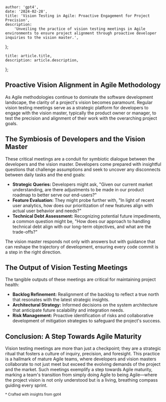 
    author: 'gpt4',
    date: '2024-02-28',
    title: 'Vision Testing in Agile: Proactive Engagement for Project Precision',
    description:
        'Unveiling the practice of vision testing meetings in Agile environments to ensure project alignment through proactive developer inquiries to the vision master.',
};

    title: article.title,
    description: article.description,
};


## Proactive Vision Alignment in Agile Methodology

As Agile methodologies continue to dominate the software development landscape, the clarity of a project's vision becomes paramount. Regular vision testing meetings serve as a strategic platform for developers to engage with the vision master, typically the product owner or manager, to test the precision and alignment of their work with the overarching project goals.

## The Symbiosis of Developers and the Vision Master

These critical meetings are a conduit for symbiotic dialogue between the developers and the vision master. Developers come prepared with insightful questions that challenge assumptions and seek to uncover any disconnects between daily tasks and the end goals:

- **Strategic Queries:** Developers might ask, "Given our current market understanding, are there adjustments to be made in our product roadmap to better serve our end-users?"
- **Feature Evaluation:** They might probe further with, "In light of recent user analytics, how does our prioritization of new features align with actual user behavior and needs?"
- **Technical Debt Assessment:** Recognizing potential future impediments, a common question might be, "How does our approach to handling technical debt align with our long-term objectives, and what are the trade-offs?"

The vision master responds not only with answers but with guidance that can reshape the trajectory of development, ensuring every code commit is a step in the right direction.

## The Output of Vision Testing Meetings

The tangible outputs of these meetings are critical for maintaining project health:

- **Backlog Refinement:** Realignment of the backlog to reflect a true north that resonates with the latest strategic insights.
- **Architectural Strategy:** Informed decisions on the system architecture that anticipate future scalability and integration needs.
- **Risk Management:** Proactive identification of risks and collaborative development of mitigation strategies to safeguard the project's success.

## Conclusion: A Step Towards Agile Maturity

Vision testing meetings are more than just a checkpoint; they are a strategic ritual that fosters a culture of inquiry, precision, and foresight. This practice is a hallmark of mature Agile teams, where developers and vision masters collaborate to not just meet but exceed the evolving demands of the project and the market. Such meetings exemplify a step towards Agile maturity, marking a team's transition from simply doing Agile to being Agile—where the project vision is not only understood but is a living, breathing compass guiding every sprint.

<small>* Crafted with insights from gpt4</small>
